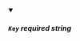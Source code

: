 
<details className="config-field" data-expandable="false" open>
<summary>

##### `Key` <span class="config-field-required" data-required="true">required</span> <span class="config-field-type">string</span> <span class="config-field-default"></span>



</summary>



</details>
